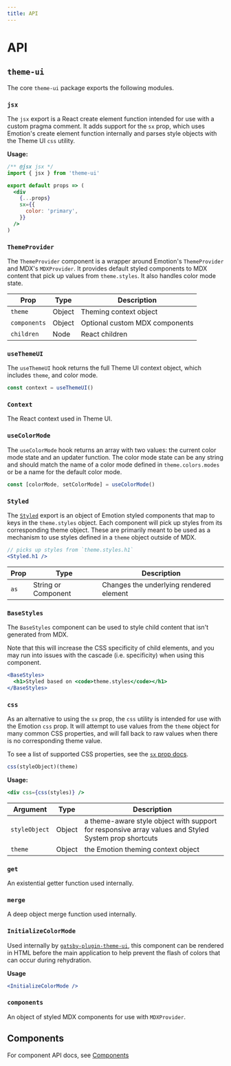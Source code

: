 ```yaml
---
title: API
---
```



# API

## `theme-ui`

The core `theme-ui` package exports the following modules.

### `jsx`

The `jsx` export is a React create element function intended for use with a custom pragma comment.
It adds support for the `sx` prop, which uses Emotion's create element function internally and parses style objects with the Theme UI `css` utility.

**Usage:**

```jsx
/** @jsx jsx */
import { jsx } from 'theme-ui'

export default props => (
  <div
    {...props}
    sx={{
      color: 'primary',
    }}
  />
)
```

### `ThemeProvider`

The `ThemeProvider` component is a wrapper around Emotion's `ThemeProvider` and MDX's `MDXProvider`.
It provides default styled components to MDX content that pick up values from `theme.styles`.
It also handles color mode state.

| Prop         | Type   | Description                    |
| ------------ | ------ | ------------------------------ |
| `theme`      | Object | Theming context object         |
| `components` | Object | Optional custom MDX components |
| `children`   | Node   | React children                 |

### `useThemeUI`

The `useThemeUI` hook returns the full Theme UI context object, which includes `theme`, and color mode.

```js
const context = useThemeUI()
```

### `Context`

The React context used in Theme UI.

### `useColorMode`

The `useColorMode` hook returns an array with two values: the current color mode state and an updater function.
The color mode state can be any string and should match the name of a color mode defined in `theme.colors.modes` or be a name for the default color mode.

```js
const [colorMode, setColorMode] = useColorMode()
```

### `Styled`

The [`Styled`](/styled) export is an object of Emotion styled components that map to keys in the `theme.styles` object.
Each component will pick up styles from its corresponding theme object.
These are primarily meant to be used as a mechanism to use styles defined in a `theme` object outside of MDX.

```jsx
// picks up styles from `theme.styles.h1`
<Styled.h1 />
```

| Prop | Type                | Description                             |
| ---- | ------------------- | --------------------------------------- |
| `as` | String or Component | Changes the underlying rendered element |

### `BaseStyles`

The `BaseStyles` component can be used to style child content that isn't generated from MDX.

<Note>

Note that this will increase the CSS specificity of child elements, and you may run into issues with the cascade (i.e. specificity) when using this component.

</Note>

```jsx
<BaseStyles>
  <h1>Styled based on <code>theme.styles</code></h1>
</BaseStyles>
```

### `css`

As an alternative to using the `sx` prop, the `css` utility is intended for use with the Emotion `css` prop.
It will attempt to use values from the `theme` object for many common CSS properties, and will fall back to raw values when there is no corresponding theme value.

To see a list of supported CSS properties, see the [`sx` prop docs](/sx-prop).

```js
css(styleObject)(theme)
```

**Usage:**

```jsx
<div css={css(styles)} />
```

| Argument      | Type   | Description                                                                                          |
| ------------- | ------ | ---------------------------------------------------------------------------------------------------- |
| `styleObject` | Object | a theme-aware style object with support for responsive array values and Styled System prop shortcuts |
| `theme`       | Object | the Emotion theming context object                                                                   |

### `get`

An existential getter function used internally.

### `merge`

A deep object merge function used internally.

### `InitializeColorMode`

Used internally by [`gatsby-plugin-theme-ui`](/packages/gatsby-plugin), this component can be rendered in HTML before the main application to help prevent the flash of colors that can occur during rehydration.

**Usage**

```jsx
<InitializeColorMode />
```

### `components`

An object of styled MDX components for use with `MDXProvider`.

## Components

For component API docs, see [Components](/components)

[styled-system/css]: https://styled-system.com/css
